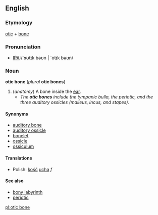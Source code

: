 ==English==
===Etymology===
[[otic]] + [[bone]]

===Pronunciation===
*[[Pronunciation guide|IPA]]:/`ɘʊtɪk bəʊn | `otɪk bəʊn/ 

===Noun===
'''otic bone''' (''plural'' '''otic bones''')

# (''anatomy'') A bone inside the [[ear]].
#*''The '''otic bones''' include the tympanic bulla, the periotic, and the three auditory ossicles (malleus, incus, and stapes).''

====Synonyms====
*[[auditory bone]]
*[[auditory ossicle]]
*[[bonelet]]
*[[ossicle]]
*[[ossiculum]]

====Translations====
*Polish: [[kość]] [[ucho|ucha]] ''f''

====See also====
*[[bony labyrinth]]
*[[periotic]]

[[pl:otic bone]]